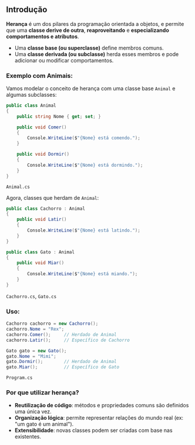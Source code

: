 ## Introdução

**Herança** é um dos pilares da programação orientada a objetos, e permite que uma **classe derive de outra**, **reaproveitando** e **especializando comportamentos e atributos**.

- Uma **classe base (ou superclasse)** define membros comuns.
- Uma **classe derivada (ou subclasse)** herda esses membros e pode adicionar ou modificar comportamentos.
### Exemplo com Animais:

Vamos modelar o conceito de herança com uma classe base `Animal` e algumas subclasses:

```cs
public class Animal
{
    public string Nome { get; set; }

    public void Comer()
    {
        Console.WriteLine($"{Nome} está comendo.");
    }

    public void Dormir()
    {
        Console.WriteLine($"{Nome} está dormindo.");
    }
}
```
`Animal.cs`

Agora, classes que herdam de `Animal`:

```cs
public class Cachorro : Animal
{
    public void Latir()
    {
        Console.WriteLine($"{Nome} está latindo.");
    }
}

public class Gato : Animal
{
    public void Miar()
    {
        Console.WriteLine($"{Nome} está miando.");
    }
}
```
`Cachorro.cs`, `Gato.cs`
### Uso:

```cs
Cachorro cachorro = new Cachorro();
cachorro.Nome = "Rex";
cachorro.Comer();     // Herdado de Animal
cachorro.Latir();     // Específico de Cachorro

Gato gato = new Gato();
gato.Nome = "Mimi";
gato.Dormir();        // Herdado de Animal
gato.Miar();          // Específico de Gato
```
`Program.cs`

### Por que utilizar herança?

- **Reutilização de código**: métodos e propriedades comuns são definidos uma única vez.
- **Organização lógica**: permite representar relações do mundo real (ex: "um gato é um animal").
- **Extensibilidade**: novas classes podem ser criadas com base nas existentes.